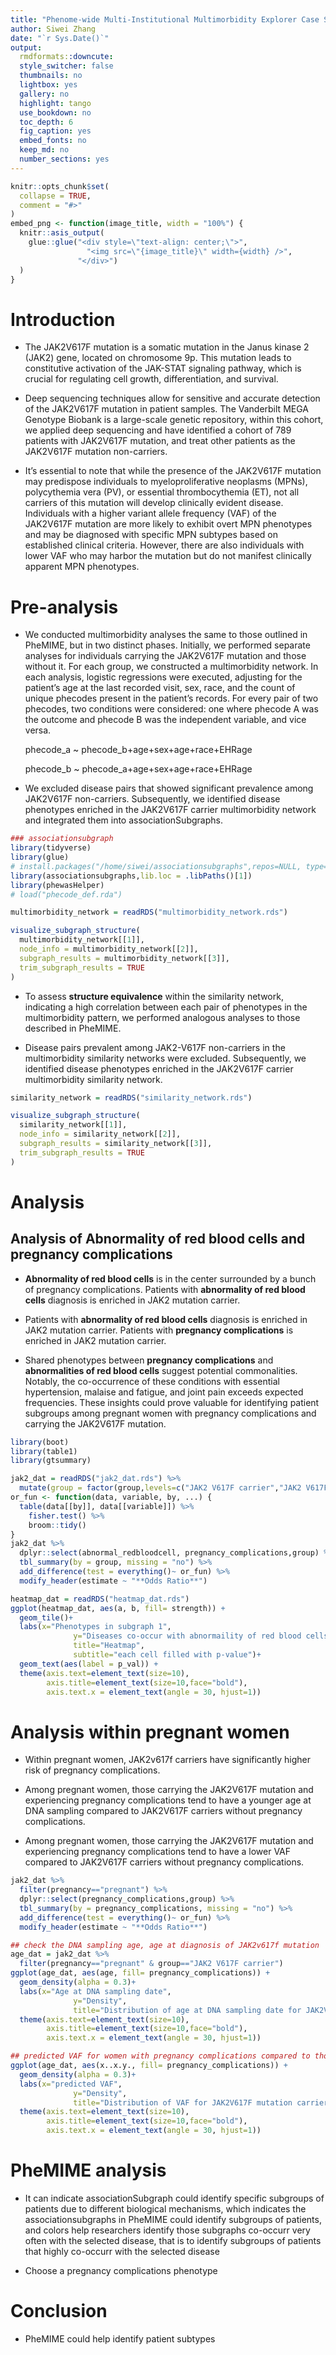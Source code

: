 ```yaml
---
title: "Phenome-wide Multi-Institutional Multimorbidity Explorer Case Study"
author: Siwei Zhang
date: "`r Sys.Date()`"
output:
  rmdformats::downcute:
  style_switcher: false
  thumbnails: no
  lightbox: yes
  gallery: no
  highlight: tango
  use_bookdown: no
  toc_depth: 6
  fig_caption: yes
  embed_fonts: no
  keep_md: no
  number_sections: yes
---
```

<!-- <style type="text/css"> -->
<!-- .main-container { -->
<!-- max-width: 3000px; -->
<!-- margin-left: auto; -->
<!-- margin-right: auto; -->
<!-- } -->
<!-- </style> -->

```r
knitr::opts_chunk$set(
  collapse = TRUE,
  comment = "#>"
)
embed_png <- function(image_title, width = "100%") {
  knitr::asis_output(
    glue::glue("<div style=\"text-align: center;\">",
                 "<img src=\"{image_title}\" width={width} />",
               "</div>")
  )
}
```

# Introduction

- The JAK2V617F mutation is a somatic mutation in the Janus kinase 2 (JAK2) gene, located on chromosome 9p. This mutation leads to constitutive activation of the JAK-STAT signaling pathway, which is crucial for regulating cell growth, differentiation, and survival.

- Deep sequencing techniques allow for sensitive and accurate detection of the JAK2V617F mutation in patient samples. The Vanderbilt MEGA Genotype Biobank is a large-scale genetic repository, within this cohort, we applied deep sequencing and have identified a cohort of 789 patients with JAK2V617F mutation, and treat other patients as the JAK2V617F mutation non-carriers.

- It's essential to note that while the presence of the JAK2V617F mutation may predispose individuals to myeloproliferative neoplasms (MPNs), polycythemia vera (PV), or essential thrombocythemia (ET), not all carriers of this mutation will develop clinically evident disease. Individuals with a higher variant allele frequency (VAF) of the JAK2V617F mutation are more likely to exhibit overt MPN phenotypes and may be diagnosed with specific MPN subtypes based on established clinical criteria. However, there are also individuals with lower VAF who may harbor the mutation but do not manifest clinically apparent MPN phenotypes.

# Pre-analysis

- We conducted multimorbidity analyses the same to those outlined in PheMIME, but in two distinct phases. Initially, we performed separate analyses for individuals carrying the JAK2V617F mutation and those without it. For each group, we constructed a multimorbidity network. In each analysis, logistic regressions were executed, adjusting for the patient's age at the last recorded visit, sex, race, and the count of unique phecodes present in the patient's records. For every pair of two phecodes, two conditions were considered: one where phecode A was the outcome and phecode B was the independent variable, and vice versa.

  phecode_a ~ phecode_b+age+sex+age+race+EHRage

  phecode_b ~ phecode_a+age+sex+age+race+EHRage

- We excluded disease pairs that showed significant prevalence among JAK2V617F non-carriers. Subsequently, we identified disease phenotypes enriched in the JAK2V617F carrier multimorbidity network and integrated them into associationSubgraphs.

```r
### associationsubgraph
library(tidyverse)
library(glue)
# install.packages("/home/siwei/associationsubgraphs",repos=NULL, type="source")
library(associationsubgraphs,lib.loc = .libPaths()[1])
library(phewasHelper)
# load("phecode_def.rda")

multimorbidity_network = readRDS("multimorbidity_network.rds")

visualize_subgraph_structure(
  multimorbidity_network[[1]],
  node_info = multimorbidity_network[[2]],
  subgraph_results = multimorbidity_network[[3]],
  trim_subgraph_results = TRUE
)


```

- To assess **structure equivalence** within the similarity network, indicating a high correlation between each pair of phenotypes in the multimorbidity pattern, we performed analogous analyses to those described in PheMIME.

- Disease pairs prevalent among JAK2-V617F non-carriers in the multimorbidity similarity networks were excluded. Subsequently, we identified disease phenotypes enriched in the JAK2V617F carrier multimorbidity similarity network.

```r
similarity_network = readRDS("similarity_network.rds")

visualize_subgraph_structure(
  similarity_network[[1]],
  node_info = similarity_network[[2]],
  subgraph_results = similarity_network[[3]],
  trim_subgraph_results = TRUE
)
```

# Analysis 

## Analysis of **Abnormality of red blood cells** and **pregnancy complications**

- **Abnormality of red blood cells** is in the center surrounded by a bunch of pregnancy complications. Patients with **abnormality of red blood cells** diagnosis is enriched in JAK2 mutation carrier.

- Patients with **abnormality of red blood cells** diagnosis is enriched in JAK2 mutation carrier. Patients with **pregnancy complications** is enriched in JAK2 mutation carrier.

- Shared phenotypes between **pregnancy complications** and **abnormalities of red blood cells** suggest potential commonalities. Notably, the co-occurrence of these conditions with essential hypertension, malaise and fatigue, and joint pain exceeds expected frequencies. These insights could prove valuable for identifying patient subgroups among pregnant women with pregnancy complications and carrying the JAK2V617F mutation.

```r
library(boot)
library(table1)
library(gtsummary)

jak2_dat = readRDS("jak2_dat.rds") %>%
  mutate(group = factor(group,levels=c("JAK2 V617F carrier","JAK2 V617F non-carrier")))
or_fun <- function(data, variable, by, ...) {
  table(data[[by]], data[[variable]]) %>%
    fisher.test() %>%
    broom::tidy()
}
jak2_dat %>%
  dplyr::select(abnormal_redbloodcell, pregnancy_complications,group) %>%
  tbl_summary(by = group, missing = "no") %>%
  add_difference(test = everything()~ or_fun) %>%
  modify_header(estimate ~ "**Odds Ratio**")

heatmap_dat = readRDS("heatmap_dat.rds")
ggplot(heatmap_dat, aes(a, b, fill= strength)) + 
  geom_tile()+
  labs(x="Phenotypes in subgraph 1", 
              y="Diseases co-occur with abnormaility of red blood cells",
              title="Heatmap",
              subtitle="each cell filled with p-value")+
  geom_text(aes(label = p_val)) + 
  theme(axis.text=element_text(size=10),
        axis.title=element_text(size=10,face="bold"),
        axis.text.x = element_text(angle = 30, hjust=1))

```


# Analysis within pregnant women

- Within pregnant women, JAK2v617f carriers have significantly higher risk of pregnancy complications. 

- Among pregnant women, those carrying the JAK2V617F mutation and experiencing pregnancy complications tend to have a younger age at DNA sampling compared to JAK2V617F carriers without pregnancy complications.

- Among pregnant women, those carrying the JAK2V617F mutation and experiencing pregnancy complications tend to have a lower VAF compared to JAK2V617F carriers without pregnancy complications.

```r
jak2_dat %>%
  filter(pregnancy=="pregnant") %>%
  dplyr::select(pregnancy_complications,group) %>%
  tbl_summary(by = pregnancy_complications, missing = "no") %>%
  add_difference(test = everything()~ or_fun) %>%
  modify_header(estimate ~ "**Odds Ratio**")

## check the DNA sampling age, age at diagnosis of JAK2v617f mutation
age_dat = jak2_dat %>%
  filter(pregnancy=="pregnant" & group=="JAK2 V617F carrier")
ggplot(age_dat, aes(age, fill= pregnancy_complications)) + 
  geom_density(alpha = 0.3)+
  labs(x="Age at DNA sampling date", 
              y="Density",
              title="Distribution of age at DNA sampling date for JAK2V617F mutation carriers")+
  theme(axis.text=element_text(size=10),
        axis.title=element_text(size=10,face="bold"),
        axis.text.x = element_text(angle = 30, hjust=1))

## predicted VAF for women with pregnancy complications compared to those without pregnancy complications
ggplot(age_dat, aes(x..x.y., fill= pregnancy_complications)) + 
  geom_density(alpha = 0.3)+
  labs(x="predicted VAF", 
              y="Density",
              title="Distribution of VAF for JAK2V617F mutation carriers")+
  theme(axis.text=element_text(size=10),
        axis.title=element_text(size=10,face="bold"),
        axis.text.x = element_text(angle = 30, hjust=1))


```


# PheMIME analysis

- It can indicate associationSubgraph could identify specific subgroups of patients due to different biological mechanisms, which indicates the associationsubgraphs in PheMIME could identify subgroups of patients, and colors help researchers identify those subgraphs co-occurr very often with the selected disease, that is to identify subgroups of patients that highly co-occurr with the selected disease



- Choose a pregnancy complications phenotype


# Conclusion

- PheMIME could help identify patient subtypes
















